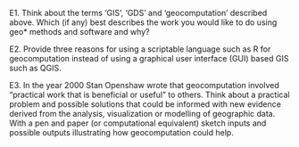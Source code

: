 
E1. Think about the terms 'GIS'\index{GIS}, 'GDS' and 'geocomputation' described above. Which (if any) best describes the work you would like to do using geo* methods and software and why?

E2. Provide three reasons for using a scriptable language such as R for geocomputation instead of using a graphical user interface (GUI) based GIS such as QGIS\index{QGIS}.

E3. In the year 2000 Stan Openshaw wrote that geocomputation involved "practical work that is beneficial or useful" to others. Think about a practical problem and possible solutions that could be informed with new evidence derived from the analysis, visualization or modelling of geographic data. With a pen and paper (or computational equivalent) sketch inputs and possible outputs illustrating how geocomputation could help.

<!--toDo: rl -->
<!--add solutions!-->